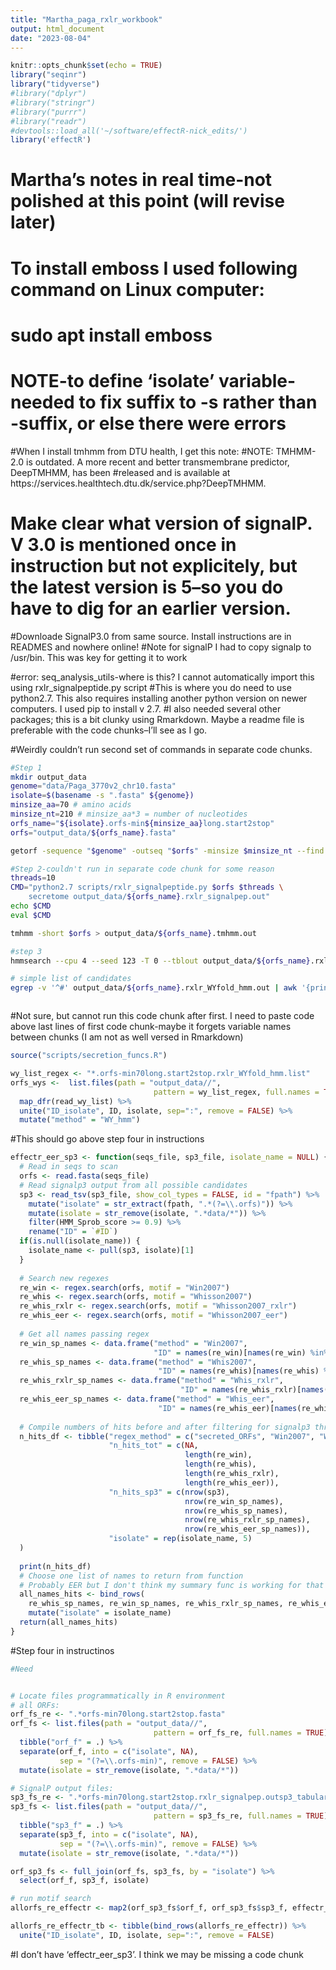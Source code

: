 ```yaml
---
title: "Martha_paga_rxlr_workbook"
output: html_document
date: "2023-08-04"
---
```


```r
knitr::opts_chunk$set(echo = TRUE)
library("seqinr")
library("tidyverse")
#library("dplyr")
#library("stringr")
#library("purrr")
#library("readr")
#devtools::load_all('~/software/effectR-nick_edits/')
library('effectR')
```

# Martha's notes in real time-not polished at this point (will revise later)
# To install emboss I used following command on Linux computer: 
# sudo apt install emboss
# NOTE-to define 'isolate' variable-needed to fix suffix to -s rather than -suffix, or else there were errors


#When I install tmhmm from DTU health, I get this note:
#NOTE: TMHMM-2.0 is outdated. A more recent and better transmembrane predictor, DeepTMHMM, has been #released and is available at https://services.healthtech.dtu.dk/service.php?DeepTMHMM. 

# Make clear what version of signalP. V 3.0 is mentioned once in instruction but not explicitely, but the latest version is 5--so you do have to dig for an earlier version.
#Downloade SignalP3.0 from same source. Install instructions are in READMES and nowhere online! 
#Note for signalP I had to copy signalp to /usr/bin. This was key for getting it to work

#error: seq_analysis_utils-where is this? I cannot automatically import this using rxlr_signalpeptide.py script
#This is where you do need to use python2.7. This also requires installing another python version on newer computers. I used pip to install v 2.7. 
#I also needed several other packages; this is a bit clunky using Rmarkdown. Maybe a readme file is preferable with the code chunks--I'll see as I go.  


#Weirdly couldn't run second set of commands in separate code chunks. 
```bash
#Step 1
mkdir output_data
genome="data/Paga_3770v2_chr10.fasta"
isolate=$(basename -s ".fasta" ${genome})
minsize_aa=70 # amino acids
minsize_nt=210 # minsize_aa*3 = number of nucleotides
orfs_name="${isolate}.orfs-min${minsize_aa}long.start2stop"
orfs="output_data/${orfs_name}.fasta"

getorf -sequence "$genome" -outseq "$orfs" -minsize $minsize_nt --find 1

#Step 2-couldn't run in separate code chunk for some reason
threads=10
CMD="python2.7 scripts/rxlr_signalpeptide.py $orfs $threads \
	secretome output_data/${orfs_name}.rxlr_signalpep.out"
echo $CMD
eval $CMD

tmhmm -short $orfs > output_data/${orfs_name}.tmhmm.out

#step 3
hmmsearch --cpu 4 --seed 123 -T 0 --tblout output_data/${orfs_name}.rxlr_WYfold_hmm.out data/WY_fold.hmm $orfs > output_data/${orfs_name}.rxlr_WYfold_hmm.log

# simple list of candidates
egrep -v '^#' output_data/${orfs_name}.rxlr_WYfold_hmm.out | awk '{print $1}' > output_data/${orfs_name}.rxlr_WYfold_hmm.list



```

#Not sure, but cannot run this code chunk after first. I need to paste code above last lines of first code chunk-maybe it forgets variable names between chunks (I am not as well versed in Rmarkdown)
```r
source("scripts/secretion_funcs.R")

wy_list_regex <- "*.orfs-min70long.start2stop.rxlr_WYfold_hmm.list"
orfs_wys <-  list.files(path = "output_data//",
                                pattern = wy_list_regex, full.names = TRUE) %>%
  map_dfr(read_wy_list) %>%
  unite("ID_isolate", ID, isolate, sep=":", remove = FALSE) %>%
  mutate("method" = "WY_hmm")
```

#This should go above step four in instructions
```r
effectr_eer_sp3 <- function(seqs_file, sp3_file, isolate_name = NULL) {
  # Read in seqs to scan 
  orfs <- read.fasta(seqs_file)
  # Read signalp3 output from all possible candidates
  sp3 <- read_tsv(sp3_file, show_col_types = FALSE, id = "fpath") %>%
    mutate("isolate" = str_extract(fpath, ".*(?=\\.orfs)")) %>%
    mutate(isolate = str_remove(isolate, ".*data/*")) %>%
    filter(HMM_Sprob_score >= 0.9) %>%
    rename("ID" = `#ID`)
  if(is.null(isolate_name)) {
    isolate_name <- pull(sp3, isolate)[1]
  }
  
  # Search new regexes
  re_win <- regex.search(orfs, motif = "Win2007")
  re_whis <- regex.search(orfs, motif = "Whisson2007")
  re_whis_rxlr <- regex.search(orfs, motif = "Whisson2007_rxlr")
  re_whis_eer <- regex.search(orfs, motif = "Whisson2007_eer")
  
  # Get all names passing regex
  re_win_sp_names <- data.frame("method" = "Win2007",
                                "ID" = names(re_win)[names(re_win) %in% sp3$ID])
  re_whis_sp_names <- data.frame("method" = "Whis2007",
                                 "ID" = names(re_whis)[names(re_whis) %in% sp3$ID])
  re_whis_rxlr_sp_names <- data.frame("method" = "Whis_rxlr",
                                      "ID" = names(re_whis_rxlr)[names(re_whis_rxlr) %in% sp3$ID])
  re_whis_eer_sp_names <- data.frame("method" = "Whis_eer",
                                 "ID" = names(re_whis_eer)[names(re_whis_eer) %in% sp3$ID])
  
  # Compile numbers of hits before and after filtering for signalp3 threshold
  n_hits_df <- tibble("regex_method" = c("secreted_ORFs", "Win2007", "Whisson2007", "Whisson_RXLR", "Whisson_EER"),
                      "n_hits_tot" = c(NA,
                                       length(re_win),
                                       length(re_whis),
                                       length(re_whis_rxlr),
                                       length(re_whis_eer)),
                      "n_hits_sp3" = c(nrow(sp3),
                                       nrow(re_win_sp_names),
                                       nrow(re_whis_sp_names),
                                       nrow(re_whis_rxlr_sp_names),
                                       nrow(re_whis_eer_sp_names)),
                      "isolate" = rep(isolate_name, 5)
  )
  
  print(n_hits_df)
  # Choose one list of names to return from function
  # Probably EER but I don't think my summary func is working for that motif yet
  all_names_hits <- bind_rows(
    re_whis_sp_names, re_win_sp_names, re_whis_rxlr_sp_names, re_whis_eer_sp_names) %>%
    mutate("isolate" = isolate_name)
  return(all_names_hits)
}
```

#Step four in instructinos
```r
#Need 


# Locate files programmatically in R environment
# all ORFs:
orf_fs_re <- ".*orfs-min70long.start2stop.fasta"
orf_fs <- list.files(path = "output_data//",
                                pattern = orf_fs_re, full.names = TRUE) %>%
  tibble("orf_f" = .) %>%
  separate(orf_f, into = c("isolate", NA),
           sep = "(?=\\.orfs-min)", remove = FALSE) %>%
  mutate(isolate = str_remove(isolate, ".*data/*"))

# SignalP output files:
sp3_fs_re <- ".*orfs-min70long.start2stop.rxlr_signalpep.outsp3_tabular.tmp"
sp3_fs <- list.files(path = "output_data//",
                                pattern = sp3_fs_re, full.names = TRUE) %>%
  tibble("sp3_f" = .) %>%
  separate(sp3_f, into = c("isolate", NA),
           sep = "(?=\\.orfs-min)", remove = FALSE) %>%
  mutate(isolate = str_remove(isolate, ".*data/*"))

orf_sp3_fs <- full_join(orf_fs, sp3_fs, by = "isolate") %>%
  select(orf_f, sp3_f, isolate)

# run motif search
allorfs_re_effectr <- map2(orf_sp3_fs$orf_f, orf_sp3_fs$sp3_f, effectr_eer_sp3)

allorfs_re_effectr_tb <- tibble(bind_rows(allorfs_re_effectr)) %>%
  unite("ID_isolate", ID, isolate, sep=":", remove = FALSE)
```

#I don't have 'effectr_eer_sp3'. I think we may be missing a code chunk